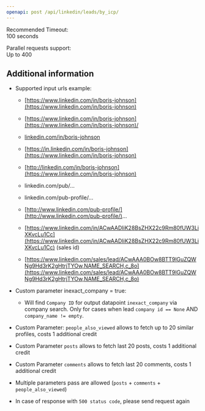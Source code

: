 ```yaml
---
openapi: post /api/linkedin/leads/by_icp/
---
```


Recommended Timeout:  
100 seconds

Parallel requests support:  
Up to 400

## Additional information

- Supported input urls example:
    
    - [https://www.linkedin.com/in/boris-johnson](https://www.linkedin.com/in/boris-johnson)
        
    - [https://www.linkedin.com/in/boris-johnson](https://www.linkedin.com/in/boris-johnson)/
        
    - [linkedin.com/in/boris-johnson](https://www.linkedin.com/in/boris-johnson)
        
    - [https://in.linkedin.com/in/boris-johnson](https://www.linkedin.com/in/boris-johnson)
        
    - [http://linkedin.com/in/boris-johnson](https://www.linkedin.com/in/boris-johnson)
        
    - linkedin.com/pub/...
        
    - linkedin.com/pub-profile/…
        
    - [http://www.linkedin.com/pub-profile/](http://www.linkedin.com/pub-profile/)...
        
    - [https://www.linkedin.com/in/ACwAADIiK28BsZHX22c9Rm80fUW3LiXKvcLu1Cc](https://www.linkedin.com/in/ACwAADIiK28BsZHX22c9Rm80fUW3LiXKvcLu1Cc) (sales id)
        
    - [https://www.linkedin.com/sales/lead/ACwAAA0BOw8BTT9lGuZQWNg9Hd3rK2gHtrjTYOw,NAME_SEARCH,c_8o](https://www.linkedin.com/sales/lead/ACwAAA0BOw8BTT9lGuZQWNg9Hd3rK2gHtrjTYOw,NAME_SEARCH,c_8o)
        
- Custom parameter inexact_company = true:
    
    - Will find `Company ID` for output datapoint `inexact_company` via company search. Only for cases when lead `company id == None` AND `company_name != empty`.
        
- Custom Parameter: `people_also_viewed` allows to fetch up to 20 similar profiles, costs 1 additional credit
    
- Custom Parameter `posts` allows to fetch last 20 posts, costs 1 additional credit
    
- Custom Parameter `comments` allows to fetch last 20 comments, costs 1 additional credit
    
- Multiple parameters pass are allowed (`posts` + `comments` + `people_also_viewed`)
    
- In case of response with `500 status code`, please send request again

